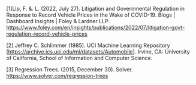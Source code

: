[1]Llp, F. &. L. (2022, July 27). Litigation and Governmental Regulation in Response to Record Vehicle Prices in the Wake of COVID-19. Blogs \| Dashboard Insights \| Foley & Lardner LLP. <https://www.foley.com/en/insights/publications/2022/07/litigation-govt-regulation-record-vehicle-prices>

[2] Jeffrey C. Schlimmer (1985). UCI Machine Learning Repository [<https://archive.ics.uci.edu/ml/datasets/Automobile>]. Irvine, CA: University of California, School of Information and Computer Science.

[3] Regression Trees. (2015, December 30). Solver. <https://www.solver.com/regression-trees>
